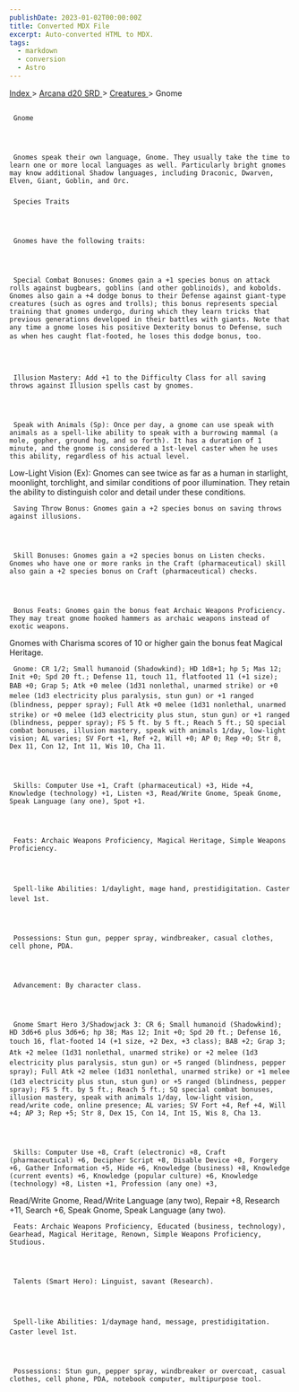 ```yaml
---
publishDate: 2023-01-02T00:00:00Z
title: Converted MDX File
excerpt: Auto-converted HTML to MDX.
tags:
  - markdown
  - conversion
  - Astro
---
```


[
Index
](-index) >
[
Arcana d20 SRD
](arcana-d20-srd-index) >
[
Creatures
](arcana-d20-srd-creatures-index) > Gnome

##

     Gnome




     Gnomes speak their own language, Gnome. They usually take the time to learn one or more local languages as well. Particularly bright gnomes may know additional Shadow languages, including Draconic, Dwarven, Elven, Giant, Goblin, and Orc.

###

     Species Traits




     Gnomes have the following traits:




     Special Combat Bonuses: Gnomes gain a +1 species bonus on attack rolls against bugbears, goblins (and other goblinoids), and kobolds. Gnomes also gain a +4 dodge bonus to their Defense against giant-type creatures (such as ogres and trolls); this bonus represents special training that gnomes undergo, during which they learn tricks that previous generations developed in their battles with giants. Note that any time a gnome loses his positive Dexterity bonus to Defense, such as when hes caught flat-footed, he loses this dodge bonus, too.




     Illusion Mastery: Add +1 to the Difficulty Class for all saving throws against Illusion spells cast by gnomes.




     Speak with Animals (Sp): Once per day, a gnome can use speak with animals as a spell-like ability to speak with a burrowing mammal (a mole, gopher, ground hog, and so forth). It has a duration of 1 minute, and the gnome is considered a 1st-level caster when he uses this ability, regardless of his actual level.

Low-Light Vision (Ex): Gnomes can see twice as far as a human in starlight, moonlight, torchlight, and similar conditions of poor illumination. They retain the ability to distinguish color and detail under these conditions.

     Saving Throw Bonus: Gnomes gain a +2 species bonus on saving throws against illusions.




     Skill Bonuses: Gnomes gain a +2 species bonus on Listen checks. Gnomes who have one or more ranks in the Craft (pharmaceutical) skill also gain a +2 species bonus on Craft (pharmaceutical) checks.




     Bonus Feats: Gnomes gain the bonus feat Archaic Weapons Proficiency. They may treat gnome hooked hammers as archaic weapons instead of exotic weapons.

Gnomes with Charisma scores of 10 or higher gain the bonus feat Magical Heritage.

     Gnome: CR 1/2; Small humanoid (Shadowkind); HD 1d8+1; hp 5; Mas 12; Init +0; Spd 20 ft.; Defense 11, touch 11, flatfooted 11 (+1 size); BAB +0; Grap 5; Atk +0 melee (1d31 nonlethal, unarmed strike) or +0 melee (1d3 electricity plus paralysis, stun gun) or +1 ranged (blindness, pepper spray); Full Atk +0 melee (1d31 nonlethal, unarmed strike) or +0 melee (1d3 electricity plus stun, stun gun) or +1 ranged (blindness, pepper spray); FS 5 ft. by 5 ft.; Reach 5 ft.; SQ special combat bonuses, illusion mastery, speak with animals 1/day, low-light vision; AL varies; SV Fort +1, Ref +2, Will +0; AP 0; Rep +0; Str 8, Dex 11, Con 12, Int 11, Wis 10, Cha 11.




     Skills: Computer Use +1, Craft (pharmaceutical) +3, Hide +4, Knowledge (technology) +1, Listen +3, Read/Write Gnome, Speak Gnome, Speak Language (any one), Spot +1.




     Feats: Archaic Weapons Proficiency, Magical Heritage, Simple Weapons Proficiency.




     Spell-like Abilities: 1/daylight, mage hand, prestidigitation. Caster level 1st.




     Possessions: Stun gun, pepper spray, windbreaker, casual clothes, cell phone, PDA.




     Advancement: By character class.




     Gnome Smart Hero 3/Shadowjack 3: CR 6; Small humanoid (Shadowkind); HD 3d6+6 plus 3d6+6; hp 38; Mas 12; Init +0; Spd 20 ft.; Defense 16, touch 16, flat-footed 14 (+1 size, +2 Dex, +3 class); BAB +2; Grap 3; Atk +2 melee (1d31 nonlethal, unarmed strike) or +2 melee (1d3 electricity plus paralysis, stun gun) or +5 ranged (blindness, pepper spray); Full Atk +2 melee (1d31 nonlethal, unarmed strike) or +1 melee (1d3 electricity plus stun, stun gun) or +5 ranged (blindness, pepper spray); FS 5 ft. by 5 ft.; Reach 5 ft.; SQ special combat bonuses, illusion mastery, speak with animals 1/day, low-light vision, read/write code, online presence; AL varies; SV Fort +4, Ref +4, Will +4; AP 3; Rep +5; Str 8, Dex 15, Con 14, Int 15, Wis 8, Cha 13.




     Skills: Computer Use +8, Craft (electronic) +8, Craft (pharmaceutical) +6, Decipher Script +8, Disable Device +8, Forgery +6, Gather Information +5, Hide +6, Knowledge (business) +8, Knowledge (current events) +6, Knowledge (popular culture) +6, Knowledge (technology) +8, Listen +1, Profession (any one) +3,

Read/Write Gnome, Read/Write Language (any two), Repair +8, Research +11, Search +6, Speak Gnome, Speak Language (any two).

     Feats: Archaic Weapons Proficiency, Educated (business, technology), Gearhead, Magical Heritage, Renown, Simple Weapons Proficiency, Studious.




     Talents (Smart Hero): Linguist, savant (Research).




     Spell-like Abilities: 1/daymage hand, message, prestidigitation. Caster level 1st.




     Possessions: Stun gun, pepper spray, windbreaker or overcoat, casual clothes, cell phone, PDA, notebook computer, multipurpose tool.
